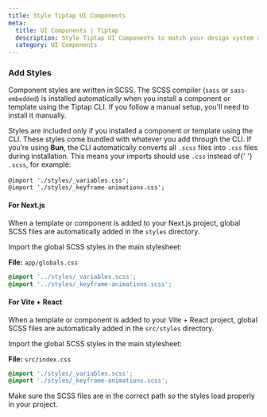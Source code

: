 ```yaml
---
title: Style Tiptap UI Components
meta:
  title: UI Components | Tiptap
  description: Style Tiptap UI Components to match your design system or application theme.
  category: UI Components
---
```



### Add Styles

Component styles are written in SCSS. The SCSS compiler (`sass` or `sass-embedded`) is installed automatically when you install a component or template using the Tiptap CLI. If you follow a manual setup, you'll need to install it manually.

<Callout title="Styles are only added when using the CLI" variant="info">
  Styles are included only if you installed a component or template using the CLI. These styles come
  bundled with whatever you add through the CLI.
</Callout>

<Callout title="Bun projects automatically convert SCSS to CSS" variant="warning">
  If you’re using <strong>Bun</strong>, the CLI automatically converts all
  <code>.scss</code> files into <code>.css</code>
  files during installation. This means your imports should use <code>.css</code> instead of{' '}
  <code>.scss</code>, for example: <br />
  <br /> <code>@import &apos;./styles/_variables.css&apos;;</code>
  <br /> <code>@import &apos;./styles/_keyframe-animations.css&apos;;</code>
</Callout>

#### For Next.js

When a template or component is added to your Next.js project, global SCSS files are automatically added in the `styles` directory.

Import the global SCSS styles in the main stylesheet:

**File:** `app/globals.css`

```css
@import '../styles/_variables.scss';
@import '../styles/_keyframe-animations.scss';
```

#### For Vite + React

When a template or component is added to your Vite + React project, global SCSS files are automatically added in the `src/styles` directory.

Import the global SCSS styles in the main stylesheet:

**File:** `src/index.css`

```css
@import './styles/_variables.scss';
@import './styles/_keyframe-animations.scss';
```

Make sure the SCSS files are in the correct path so the styles load properly in your project.
